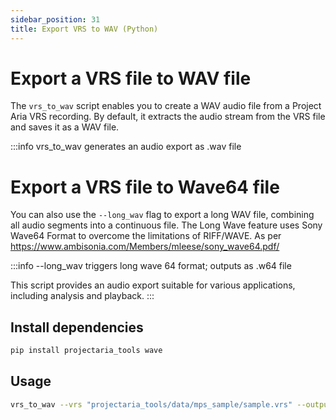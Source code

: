 ```yaml
---
sidebar_position: 31
title: Export VRS to WAV (Python)
---
```


# Export a VRS file to WAV file

The `vrs_to_wav` script enables you to create a WAV audio file from a Project Aria VRS recording.
By default, it extracts the audio stream from the VRS file and saves it as a WAV file.

:::info vrs_to_wav generates an audio export as .wav file

# Export a VRS file to Wave64 file

You can also use the `--long_wav` flag to export a long WAV file, combining all audio segments into a continuous file.
The Long Wave feature uses Sony Wave64 Format to overcome the limitations of RIFF/WAVE.
As per https://www.ambisonia.com/Members/mleese/sony_wave64.pdf/

:::info --long_wav triggers long wave 64 format; outputs as .w64 file

This script provides an audio export suitable for various applications, including analysis and playback.
:::

## Install dependencies

```bash
pip install projectaria_tools wave
```

## Usage

```bash
vrs_to_wav --vrs "projectaria_tools/data/mps_sample/sample.vrs" --output_wav "sample.wav" --long_wav
```
